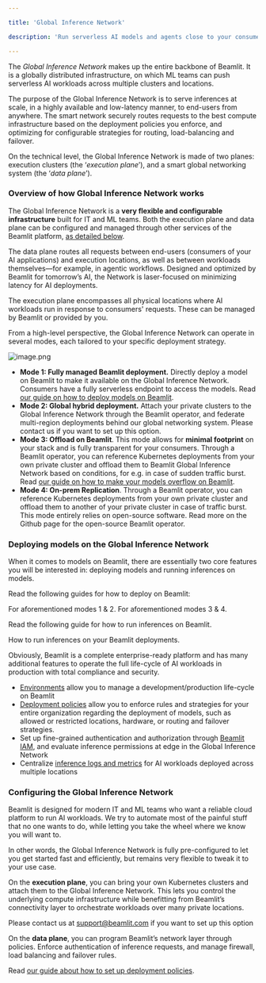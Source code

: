```yaml
---

title: 'Global Inference Network'

description: 'Run serverless AI models and agents close to your consumers.'

---
```


The *Global Inference Network* makes up the entire backbone of Beamlit. It is a globally distributed infrastructure, on which ML teams can push serverless AI workloads across multiple clusters and locations.

The purpose of the Global Inference Network is to serve inferences at scale, in a highly available and low-latency manner, to end-users from anywhere. The smart network securely routes requests to the best compute infrastructure based on the deployment policies you enforce, and optimizing for configurable strategies for routing, load-balancing and failover. 

On the technical level, the Global Inference Network is made of two planes: execution clusters (the ‘*execution plane*’), and a smart global networking system (the ‘*data plane*’).

### Overview of how Global Inference Network works

The Global Inference Network is a **very flexible and configurable infrastructure** built for IT and ML teams. Both the execution plane and data plane can be configured and managed through other services of the Beamlit platform, [as detailed below](Global-Inference-Network.md).

The data plane routes all requests between end-users (consumers of your AI applications) and execution locations, as well as between workloads themselves—for example, in agentic workflows. Designed and optimized by Beamlit for tomorrow’s AI, the Network is laser-focused on minimizing latency for AI deployments.

The execution plane encompasses all physical locations where AI workloads run in response to consumers' requests. These can be managed by Beamlit or provided by you.

From a high-level perspective, the Global Inference Network can operate in several modes, each tailored to your specific deployment strategy.

![image.png](Global-Inference-Network/image.png)

- **Mode 1: Fully managed Beamlit deployment.** Directly deploy a model on Beamlit to make it available on the Global Inference Network. Consumers have a fully serverless endpoint to access the models. Read [our guide on how to deploy models on Beamlit](Model-deployment.md).
- **Mode 2: Global hybrid deployment.** Attach your private clusters to the Global Inference Network through the Beamlit operator, and federate multi-region deployments behind our global networking system. Please contact us if you want to set up this option.
- **Mode 3: Offload on Beamlit**. This mode allows for **minimal footprint** on your stack and is fully transparent for your consumers. Through a Beamlit operator, you can reference Kubernetes deployments from your own private cluster and offload them to Beamlit Global Inference Network based on conditions, for e.g. in case of sudden traffic burst. Read [our guide on how to make your models overflow on Beamlit](Cloud-Burst-Network/Model-overflow.md).
- **Mode 4: On-prem Replication**. Through a Beamlit operator, you can reference Kubernetes deployments from your own private cluster and offload them to another of your private cluster in case of traffic burst. This mode entirely relies on open-source software. Read more on the Github page for the open-source Beamlit operator.

### Deploying models on the Global Inference Network

When it comes to models on Beamlit, there are essentially two core features you will be interested in: deploying models and running inferences on models.

Read the following guides for how to deploy on Beamlit:

<Card title="Guide for deploying directly on the Global Inference Network" icon="earth-americas" href="/Models/Model-deployment" horizontal=true>
For aforementioned modes 1 & 2.
</Card>

<Card title="Guide for minimal-footprint deployment of your own model" icon="server" href="/Models/Cloud-Burst-Network/Model-overflow" horizontal=true>
For aforementioned modes 3 & 4.
</Card>

Read the following guide for how to run inferences on Beamlit.

<Card title="Guide for querying models on the Global Inference Network" icon="bolt" href="/Models/Model-deployment" horizontal=true>
How to run inferences on your Beamlit deployments.
</Card>

Obviously, Beamlit is a complete enterprise-ready platform and has many additional features to operate the full life-cycle of AI workloads in production with total compliance and security.

- [Environments](../Model-Governance/Environments.md) allow you to manage a development/production life-cycle on Beamlit
- [Deployment policies](../Model-Governance/Policies.md) allow you to enforce rules and strategies for your entire organization regarding the deployment of models, such as allowed or restricted locations, hardware, or routing and failover strategies.
- Set up fine-grained authentication and authorization through [Beamlit IAM](../Security/Workspace-access-control.md), and evaluate inference permissions at edge in the Global Inference Network
- Centralize [inference logs and metrics](../Observability/View-model-logs.md) for AI workloads deployed across multiple locations

### Configuring the Global Inference Network

Beamlit is designed for modern IT and ML teams who want a reliable cloud platform to run AI workloads. We try to automate most of the painful stuff that no one wants to do, while letting you take the wheel where we know you will want to. 

In other words, the Global Inference Network is fully pre-configured to let you get started fast and efficiently, but remains very flexible to tweak it to your use case.  

On the **execution plane**, you can bring your own Kubernetes clusters and attach them to the Global Inference Network. This lets you control the underlying compute infrastructure while benefitting from Beamlit’s connectivity layer to orchestrate workloads over many private locations.

Please contact us at [support@beamlit.com](mailto:support@beamlit.com) if you want to set up this option

On the **data plane**, you can program Beamlit’s network layer through policies. Enforce authentication of inference requests, and manage firewall, load balancing and failover rules.

Read [our guide about how to set up deployment policies](../Model-Governance/Policies.md).